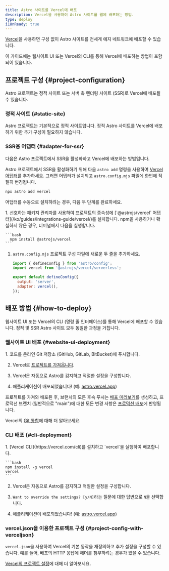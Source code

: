 ```yaml
---
title: Astro 사이트를 Vercel에 배포
description: Vercel을 사용하여 Astro 사이트를 웹에 배포하는 방법.
type: deploy
i18nReady: true
---
```


[Vercel](http://vercel.com/)을 사용하면 구성 없이 Astro 사이트를 전세계 에지 네트워크에 배포할 수 있습니다.

이 가이드에는 웹사이트 UI 또는 Vercel의 CLI를 통해 Vercel에 배포하는 방법이 포함되어 있습니다.

## 프로젝트 구성 \{#project-configuration\}

Astro 프로젝트는 정적 사이트 또는 서버 측 렌더링 사이트 (SSR)로 Vercel에 배포될 수 있습니다.

### 정적 사이트 \{#static-site\}

Astro 프로젝트는 기본적으로 정적 사이트입니다. 정적 Astro 사이트를 Vercel에 배포하기 위한 추가 구성이 필요하지 않습니다.

### SSR용 어댑터 \{#adapter-for-ssr\}

다음은 Astro 프로젝트에서 SSR을 활성화하고 Vercel에 배포하는 방법입니다.

Astro 프로젝트에서 SSR을 활성화하기 위해 다음 `astro add` 명령을 사용하여 [Vercel 어댑터](/ko/guides/integrations-guide/vercel/)를 추가하세요. 그러면 어댑터가 설치되고 `astro.config.mjs` 파일에 한번에 적절히 변경됩니다.

```bash
npx astro add vercel
```

어댑터를 수동으로 설치하려는 경우, 다음 두 단계를 완료하세요.

<Steps>
1. 선호하는 패키지 관리자를 사용하여 프로젝트의 종속성에 [`@astrojs/vercel` 어댑터](/ko/guides/integrations-guide/vercel/)를 설치합니다. npm을 사용하거나 확실하지 않은 경우, 터미널에서 다음을 실행합니다.

    ```bash
      npm install @astrojs/vercel
    ```

1. `astro.config.mjs` 프로젝트 구성 파일에 새로운 두 줄을 추가하세요.

    ```js title="astro.config.mjs" ins={2, 5-6}
    import { defineConfig } from 'astro/config';
    import vercel from '@astrojs/vercel/serverless';

    export default defineConfig({
      output: 'server',
      adapter: vercel(),
    });
    ```
</Steps>

## 배포 방법 \{#how-to-deploy\}

웹사이트 UI 또는 Vercel의 CLI (명령 줄 인터페이스)를 통해 Vercel에 배포할 수 있습니다. 정적 및 SSR Astro 사이트 모두 동일한 과정을 거칩니다.

### 웹사이트 UI 배포 \{#website-ui-deployment\}

<Steps>
1. 코드를 온라인 Git 저장소 (GitHub, GitLab, BitBucket)에 푸시합니다.

2. Vercel로 [프로젝트를 가져옵니다](https://vercel.com/new).

3. Vercel은 자동으로 Astro를 감지하고 적절한 설정을 구성합니다.

4. 애플리케이션이 배포되었습니다! (예: [astro.vercel.app](https://astro.vercel.app/))
</Steps>

프로젝트를 가져와 배포된 후, 브랜치의 모든 후속 푸시는 [배포 미리보기](https://vercel.com/docs/concepts/deployments/preview-deployments)를 생성하고, 프로덕선 브랜치 (일반적으로 "main")에 대한 모든 변경 사항은 [프로덕션 배포](https://vercel.com/docs/concepts/deployments/environments#production)에 반영됩니다.

<ReadMore>Vercel의 [Git 통합](https://vercel.com/docs/concepts/git)에 대해 더 알아보세요.</ReadMore>


### CLI 배포 \{#cli-deployment\}

<Steps>
1. [Vercel CLI](https://vercel.com/cli)를 설치하고 `vercel`을 실행하여 배포합니다.

    ```bash
    npm install -g vercel
    vercel
    ```

2. Vercel은 자동으로 Astro를 감지하고 적절한 설정을 구성합니다.

3. `Want to override the settings? [y/N]`라는 질문에 대한 답변으로 `N`을 선택합니다.

4. 애플리케이션이 배포되었습니다! (예: [astro.vercel.app](https://astro.vercel.app/))
</Steps>

### vercel.json을 이용한 프로젝트 구성 \{#project-config-with-verceljson\}

`vercel.json`을 사용하여 Vercel의 기본 동작을 재정의하고 추가 설정을 구성할 수 있습니다. 예를 들어, 배포의 HTTP 응답에 헤더를 첨부하려는 경우가 있을 수 있습니다.

<ReadMore>[Vercel의 프로젝트 설정](https://vercel.com/docs/project-configuration)에 대해 더 알아보세요.</ReadMore>